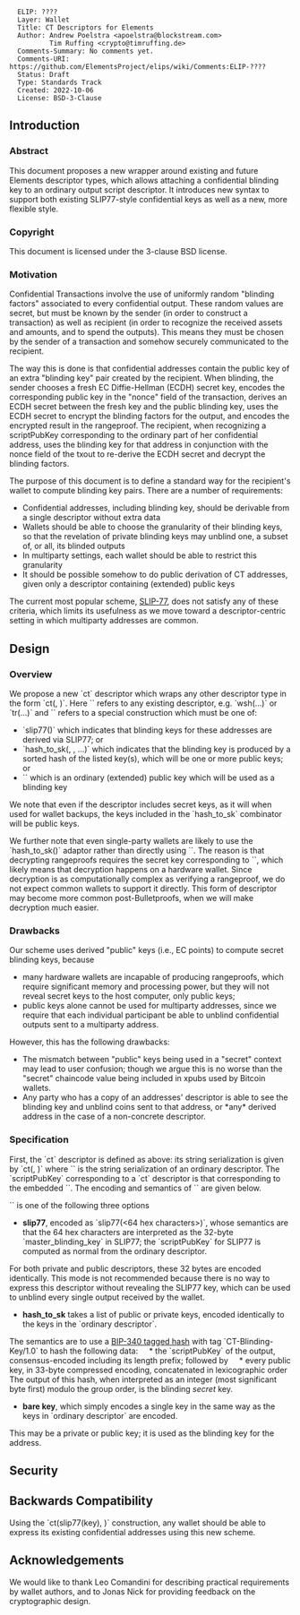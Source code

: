 <pre>
  ELIP: ????
  Layer: Wallet
  Title: CT Descriptors for Elements
  Author: Andrew Poelstra <apoelstra@blockstream.com>
          Tim Ruffing <crypto@timruffing.de>
  Comments-Summary: No comments yet.
  Comments-URI: https://github.com/ElementsProject/elips/wiki/Comments:ELIP-????
  Status: Draft
  Type: Standards Track
  Created: 2022-10-06
  License: BSD-3-Clause
</pre>

==Introduction==

===Abstract===

This document proposes a new wrapper around existing and future Elements descriptor types, which allows attaching a confidential blinding key to an ordinary output script descriptor. It introduces new syntax to support both existing SLIP77-style confidential keys as well as a new, more flexible style.

===Copyright===

This document is licensed under the 3-clause BSD license.

===Motivation===

Confidential Transactions involve the use of uniformly random "blinding factors" associated to every confidential output.
These random values are secret, but must be known by the sender (in order to construct a transaction) as well as recipient (in order to recognize the received assets and amounts, and to spend the outputs).
This means they must be chosen by the sender of a transaction and somehow securely communicated to the recipient.

The way this is done is that confidential addresses contain the public key of an extra "blinding key" pair created by the recipient.
When blinding, the sender chooses a fresh EC Diffie-Hellman (ECDH) secret key, encodes the corresponding public key in the "nonce" field of the transaction, derives an ECDH secret between the fresh key and the public blinding key, uses the ECDH secret to encrypt the blinding factors for the output, and encodes the encrypted result in the rangeproof.
The recipient, when recognizing a scriptPubKey corresponding to the ordinary part of her confidential address, uses the blinding key for that address in conjunction with the nonce field of the txout to re-derive the ECDH secret and decrypt the blinding factors.

The purpose of this document is to define a standard way for the recipient's wallet to compute blinding key pairs. There are a number of requirements:

* Confidential addresses, including blinding key, should be derivable from a single descriptor without extra data
* Wallets should be able to choose the granularity of their blinding keys, so that the revelation of private blinding keys may unblind one, a subset of, or all, its blinded outputs
* In multiparty settings, each wallet should be able to restrict this granularity
* It should be possible somehow to do public derivation of CT addresses, given only a descriptor containing (extended) public keys

The current most popular scheme, [https://github.com/satoshilabs/slips/blob/master/slip-0077.md SLIP-77], does not satisfy any of these criteria, which limits its usefulness as we move toward a descriptor-centric setting in which multiparty addresses are common.

==Design==

===Overview===
We propose a new `ct` descriptor which wraps any other descriptor type in the form `ct(<key>, <ordinary descriptor>)`.
Here `<ordinary descriptor>` refers to any existing descriptor, e.g. `wsh(...)` or `tr(...)` and `<key>` refers to a special construction which must be one of:
* `slip77(<master secret>)` which indicates that blinding keys for these addresses are derived via SLIP77; or
* `hash_to_sk(<key1>, <key2>, ...)` which indicates that the blinding key is produced by a sorted hash of the listed key(s), which will be one or more public keys; or
* `<key>` which is an ordinary (extended) public key which will be used as a blinding key

We note that even if the descriptor includes secret keys, as it will when used for wallet backups, the keys included in the `hash_to_sk` combinator will be public keys.

We further note that even single-party wallets are likely to use the `hash_to_sk()` adaptor rather than directly using `<key>`.
The reason is that decrypting rangeproofs requires the secret key corresponding to `<key>`, which likely means that decryption happens on a hardware wallet.
Since decryption is as computationally complex as verifying a rangeproof, we do not expect common wallets to support it directly.
This form of descriptor may become more common post-Bulletproofs, when we will make decryption much easier.

===Drawbacks===

Our scheme uses derived "public" keys (i.e., EC points) to compute secret blinding keys, because
* many hardware wallets are incapable of producing rangeproofs, which require significant memory and processing power, but they will not reveal secret keys to the host computer, only public keys;
* public keys alone cannot be used for multiparty addresses, since we require that each individual participant be able to unblind confidential outputs sent to a multiparty address.

However, this has the following drawbacks:
* The mismatch between "public" keys being used in a "secret" context may lead to user confusion; though we argue this is no worse than the "secret" chaincode value being included in xpubs used by Bitcoin wallets.
* Any party who has a copy of an addresses' descriptor is able to see the blinding key and unblind coins sent to that address, or *any* derived address in the case of a non-concrete descriptor.

===Specification===

First, the `ct` descriptor is defined as above: its string serialization is given by `ct(<key>, <ordinary descriptor>)` where `<ordinary descriptor>` is the string serialization of an ordinary descriptor.
The `scriptPubKey` corresponding to a `ct` descriptor is that corresponding to the embedded `<ordinary descriptor>`. The encoding and semantics of `<key>` are given below.

`<key>` is one of the following three options
* '''slip77''', encoded as `slip77(<64 hex characters>)`, whose semantics are that the 64 hex characters are interpreted as the 32-byte `master_blinding_key` in SLIP77; the `scriptPubKey` for SLIP77 is computed as normal from the ordinary descriptor.
For both private and public descriptors, these 32 bytes are encoded identically.
This mode is not recommended because there is no way to express this descriptor without revealing the SLIP77 key, which can be used to unblind every single output received by the wallet.
* '''hash_to_sk''' takes a list of public or private keys, encoded identically to the keys in the `ordinary descriptor`.
The semantics are to use a [https://github.com/bitcoin/bips/blob/master/bip-0340.mediawiki#Design BIP-340 tagged hash] with tag `CT-Blinding-Key/1.0` to hash the following data:
    * the `scriptPubKey` of the output, consensus-encoded including its length prefix; followed by
    * every public key, in 33-byte compressed encoding, concatenated in lexicographic order
The output of this hash, when interpreted as an integer (most significant byte first) modulo the group order, is the blinding ''secret'' key.
* '''bare key''', which simply encodes a single key in the same way as the keys in `ordinary descriptor` are encoded.
This may be a private or public key; it is used as the blinding key for the address. 

==Security==

==Backwards Compatibility==

Using the `ct(slip77(key), <descriptor>)` construction, any wallet should be able to express its existing confidential addresses using this new scheme.

==Acknowledgements==

We would like to thank Leo Comandini for describing practical requirements by wallet authors, and to Jonas Nick for providing feedback on the cryptographic design.

